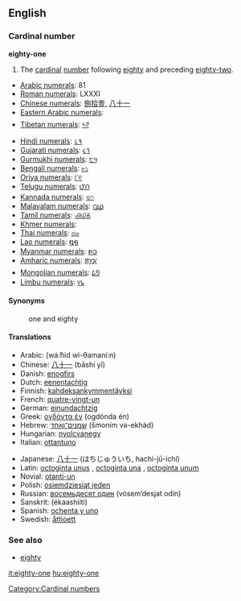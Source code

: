 ==English==

===Cardinal number===
'''eighty-one'''

# The [[cardinal]] [[number]] following [[eighty]] and preceding [[eighty-two]].
*[[w:Arabic numerals|Arabic numerals]]: 81
*[[w:Roman numerals|Roman numerals]]: LXXXI
*[[w:Chinese numerals|Chinese numerals]]: [[捌]][[拾]][[壹]], [[八]][[十]][[一]]
*[[w:Eastern Arabic numerals|Eastern Arabic numerals]]: {{ARchar|[[٨١]]}}
*[[w:Indian numerals|Tibetan numerals]]: [[༨༡]]
*[[w:Indian numerals|Hindi numerals]]: [[८१]]
*[[w:Indian numerals|Gujarati numerals]]: [[૮૧]]
*[[w:Indian numerals|Gurmukhi numerals]]: [[੮੧]]
*[[w:Indian numerals|Bengali numerals]]: [[৮১]]
*[[w:Indian numerals|Oriya numerals]]: [[୮୧]]
*[[w:Indian numerals|Telugu numerals]]: [[౮౧]]
*[[w:Indian numerals|Kannada numerals]]: [[೮೧]]
*[[w:Indian numerals|Malayalam numerals]]: [[൮൧]]
*[[w:Indian numerals|Tamil numerals]]: [[௮௰௧]]
*[[w:Khmer script|Khmer numerals]]: {{KMchar|[[៨១]]}}
*[[w:Thai numerals|Thai numerals]]: [[๘๑]]
*[[w:Lao alphabet|Lao numerals]]: [[໘໑]]
*[[w:Burmese alphabet|Myanmar numerals]]: [[၈၁]]
*[[w:Amharic language|Amharic numerals]]: [[፰፲፩]]
*[[w:Mongolian alphabet|Mongolian numerals]]: [[᠘᠑]]
*[[w:Limbu language|Limbu numerals]]: [[᥎᥇]]

====Synonyms====
:one and eighty

====Translations====
{{top}}
*Arabic: {{ARchar|[[واحد وثمانين]]}} (wá:ħid wi-θamaní:n)
*Chinese: [[八十一]] (bāshí yī)
*Danish: [[enogfirs]]
*Dutch: [[eenentachtig]]
*Finnish: [[kahdeksankymmentäyksi]]
*French: [[quatre-vingt-un]] {{m}}
*German: [[einundachtzig]]
*Greek: [[ογδόντα έν]] (ogdónda én)
*Hebrew: [[שמנים־ואחד]] (šmoním və-ekhád)
*Hungarian: [[nyolcvanegy]]
*Italian: [[ottantuno]] {{m}}
{{mid}}
*Japanese: [[八十一]] (はちじゅういち, hachi-jū-ichí)
*Latin: [[octoginta unus]] {{m}}, [[octoginta una]] {{f}}, [[octoginta unum]] {{n}}
*Novial: [[otanti-un]]
*Polish: [[osiemdziesiąt jeden]]
*Russian: [[восемьдесят один]] (vósem’desjat odín)
*Sanskrit: (ékaashiiti)
*Spanish: [[ochenta y uno]]
*Swedish: [[åttioett]]
{{bottom}}

===See also===
*[[eighty]]

[[Category:Cardinal numbers]]

[[it:eighty-one]]
[[hu:eighty-one]]